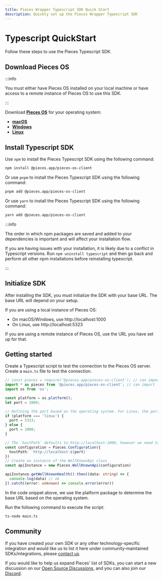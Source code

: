 ```yaml
---
title: Pieces Wrapper Typescript SDK Quick Start
description: Quickly set up the Pieces Wrapper Typescript SDK
---
```


# Typescript QuickStart

Follow these steps to use the Pieces Typescript SDK.

## Download Pieces OS

:::info

You must either have Pieces OS installed on your local machine or have access to a remote instance of Pieces OS to use this SDK.

:::

Download [**Pieces OS**](/installation-getting-started/pieces-os) for your operating system:

- [**macOS**](/installation-getting-started/macos)
- [**Windows**](/installation-getting-started/windows)
- [**Linux**](/installation-getting-started/linux)

## Install Typescript SDK

Use `npm` to install the Pieces Typescript SDK using the following command:

```sh
npm install @pieces.app/pieces-os-client
```

Or use `pnpm` to install the Pieces Typescript SDK using the following command:

```sh
pnpm add @pieces.app/pieces-os-client
```

Or use `yarn` to install the Pieces Typescript SDK using the following command:

```sh
yarn add @pieces.app/pieces-os-client
```

:::info

The order in which npm packages are saved and added to your dependencies is important and will affect your installation flow.

If you are having issues with your installation, it is likely due to a conflict in Typescript versions. Run `npm uninstall typescript` and then go back and perform all other npm installations before reinstalling typescript.

:::

## Initialize SDK

After installing the SDK, you must initialize the SDK with your base URL. The base URL will depend on your setup.

If you are using a local instance of Pieces OS:
- On macOS/Windows, use http://localhost:1000
- On Linux, use http://localhost:5323

If you are using a remote instance of Pieces OS, use the URL you have set up for that.

## Getting started

Create a Typescript script to test the connection to the Pieces OS server. Create a `main.ts` file to test the connection.

```typescript
// const pieces = require('@pieces.app/pieces-os-client'); // can import library using require
import * as pieces from '@pieces.app/pieces-os-client'; // can import library using import
import os from 'os';

const platform = os.platform();
let port = 1000;

// Defining the port based on the operating system. For Linux, the port is 5323, and for macOS/Windows, the port is 1000.
if (platform === 'linux') {
  port = 5323;
} else {
  port = 1000;
}

// The `hostPath` defaults to http://localhost:1000, however we need to change it to the correct port based on the operating system.
const configuration = Pieces.Configuration({
  hostPath: `http://localhost:${port}`
})
// Create an instance of the WellKnownApi class
const apiInstance = new Pieces.WellKnownApi(configuration)

apiInstance.getWellKnownHealth().then((data: string) => {
  console.log(data) // ok
}).catch((error: unknown) => console.error(error))
```

In the code snippet above, we use the platform package to determine the base URL based on the operating system.

Run the following command to execute the script:

```sh
ts-node main.ts
```

## Community
If you have created your own SDK or any other technology-specific integration and would like us to list it here under community-maintained SDKs/integrations, please [contact us](https://github.com/pieces-app/opensource/discussions).

If you would like to help us expand Pieces' list of SDKs, you can start a new discussion on our [Open Source Discussions](https://github.com/pieces-app/opensource/discussions), and you can also join our [Discord](https://discord.gg/getpieces).
